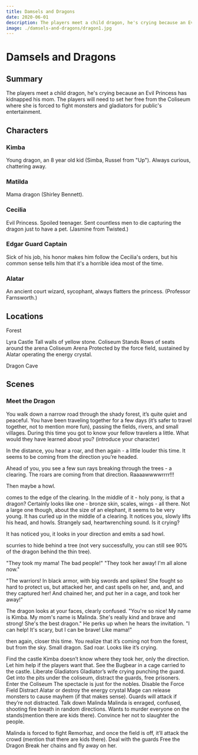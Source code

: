 ```yaml
---
title: Damsels and Dragons
date: 2020-06-01
description: The players meet a child dragon, he's crying because an Evil Princess has kidnapped his mom. The players will need to set her free from the Coliseum where she is forced to fight monsters and gladiators for public's entertainment.
image: ./damsels-and-dragons/dragon1.jpg
---
```


# Damsels and Dragons

## Summary
The players meet a child dragon, he's crying because an Evil Princess has kidnapped his mom. The players will need to set her free from the Coliseum where she is forced to fight monsters and gladiators for public's entertainment.

## Characters

### Kimba
Young dragon, an 8 year old kid (Simba, Russel from "Up").
Always curious, chattering away.

### Matilda
Mama dragon (Shirley Bennett).

### Cecilia
Evil Princess. Spoiled teenager. Sent countless men to die capturing the dragon just to have a pet. (Jasmine from Twisted.)

### Edgar Guard Captain
Sick of his job, his honor makes him follow the Cecilia's orders, but his common sense tells him that it's a horrible idea most of the time.

### Alatar
An ancient court wizard, sycophant, always flatters the princess. (Professor Farnsworth.)


## Locations
Forest

Lyra
Castle
Tall walls of yellow stone.
Coliseum 
Stands
Rows of seats around the arena
Coliseum Arena
Protected by the force field, sustained by Alatar operating the energy crystal.

Dragon Cave


## Scenes
### Meet the Dragon
You walk down a narrow road through the shady forest, it’s quite quiet and peaceful. You have been traveling together for a few days (it’s safer to travel together, not to mention more fun), passing the fields, rivers, and small villages.  During this time you got to know your fellow travelers a little. What would they have learned about you? 
(introduce your character)


In the distance, you hear a roar, and then again - a little louder this time. It seems to be coming from the direction you’re headed.

Ahead of you, you see a few sun rays breaking through the trees - a clearing. The roars are coming from that direction. Raaaawwwwrrrr!!! 

Then maybe a howl.

comes to the edge of the clearing. In the middle of it - holy pony, is that a dragon? Certainly looks like one - bronze skin, scales, wings - all there. Not a large one though, about the size of an elephant, it seems to be very young. It has curled up in the middle of a clearing.  It notices you, slowly lifts his head, and howls. Strangely sad, heartwrenching sound. Is it crying?

It has noticed you, it looks in your direction and emits a sad howl.

scurries to hide behind a tree (not very successfully, you can still see 90% of the dragon behind the thin tree).

"They took my mama! The bad people!"
"They took her away! I'm all alone now."

"The warriors! In black armor, with big swords and spikes! She fought so hard to protect us, but attacked her, and cast spells on her, and, and, and they captured her! And chained her, and put her in a cage, and took her away!"

The dragon looks at your faces, clearly confused. "You're so nice! My name is Kimba. My mom's name is Malinda. She's really kind and brave and strong! She's the best dragon."
He perks up when he hears the invitation. "I can help!  It's scary, but I can be brave! Like mama!"

then again, closer this time. You realize that it’s coming not from the forest, but from the sky.
Small dragon. Sad roar. Looks like it’s crying.


 Find the castle
Kimba doesn’t know where they took her, only the direction. Let him help if the players want that.
See the Bugbear in a cage carried to the castle.
Liberate Gladiators
Gladiator’s wife crying punching the guard.
Get into the pits under the coliseum, distract the guards, free prisoners.
Enter the Coliseum
The spectacle is just for the nobles.
Disable the Force Field
Distract Alatar or destroy the energy crystal
Mage can release monsters to cause mayhem (if that makes sense). Guards will attack if they’re not distracted.
Talk down Malinda
Malinda is enraged, confused, shooting fire breath in random directions. Wants to murder everyone on the stands(mention there are kids there). Convince her not to slaughter the people.

Malinda is forced to fight Remorhaz, and once the field is off, it’ll attack the crowd (mention that there are kids there).
Deal with the guards
Free the Dragon
Break her chains and fly away on her.


